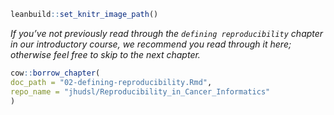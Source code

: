 
```r
leanbuild::set_knitr_image_path()
```

_If you've not previously read through the `defining reproducibility` chapter in our introductory course, we recommend you read through it here; otherwise feel free to skip to the next chapter._


```r
cow::borrow_chapter(
doc_path = "02-defining-reproducibility.Rmd",
repo_name = "jhudsl/Reproducibility_in_Cancer_Informatics"
)
```

